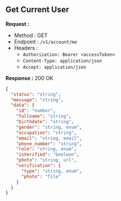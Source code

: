 
## Get Current User

**Request :**

- Method : <Badge method="GET">GET</Badge>
- Endpoint : `/v1/account/me`
- Headers :
  - `Authorization: Bearer <accessToken>`
  - `Content-Type: application/json`
  - `Accept: application/json`

**Response :** <Badge outline variant="success">200 OK</Badge>

```json
{
  "status": "string",
  "message": "string",
  "data": {
    "id": "number",
    "fullname": "string",
    "birthdate": "string",
    "gender": "string, enum",
    "occupation": "string",
    "email": "string, email",
    "phone_number": "string",
    "role": "string, enum",
    "isVerified": "boolean",
    "photo": "string, url",
    "verification": {
      "type": "string, enum",
      "photo": "file"
    }
  }
}
```
